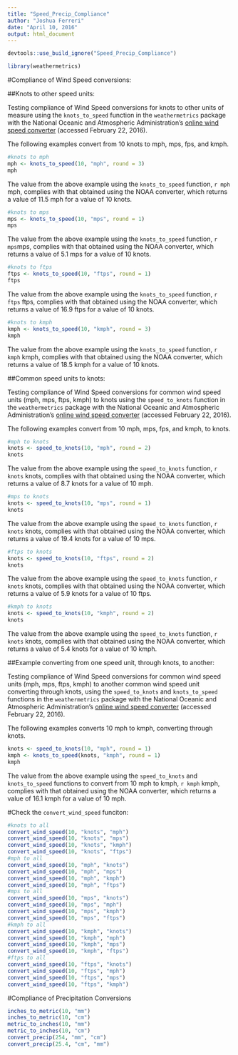 ```yaml
---
title: "Speed_Precip_Compliance"
author: "Joshua Ferreri"
date: "April 10, 2016"
output: html_document
---
```


```r
devtools::use_build_ignore("Speed_Precip_Compliance")
```

```r
library(weathermetrics)
```

#Compliance of Wind Speed conversions:

##Knots to other speed units:

Testing compliance of Wind Speed conversions for knots to other units of measure using the `knots_to_speed` function in the `weathermetrics` package with the National Oceanic and Atmospheric Administration's [online wind speed converter](http://www.srh.noaa.gov/epz/?n=wxcalc_windconvert) (accessed February 22, 2016).

The following examples convert from 10 knots to mph, mps, fps, and kmph. 

```r
#knots to mph
mph <- knots_to_speed(10, "mph", round = 3)
mph
```

The value from the above example using the `knots_to_speed` function, `r mph` mph, complies with that obtained using the NOAA converter, which returns a value of 11.5 mph for a value of 10 knots.

```r
#knots to mps
mps <- knots_to_speed(10, "mps", round = 1)
mps
```

The value from the above example using the `knots_to_speed` function, `r mps`mps, complies with that obtained using the NOAA converter, which returns a value of 5.1 mps for a value of 10 knots.

```r
#knots to ftps
ftps <- knots_to_speed(10, "ftps", round = 1)
ftps
```

The value from the above example using the `knots_to_speed` function, `r ftps` ftps, complies with that obtained using the NOAA converter, which returns a value of 16.9 ftps for a value of 10 knots.

```r
#knots to kmph
kmph <- knots_to_speed(10, "kmph", round = 3)
kmph
```

The value from the above example using the `knots_to_speed` function, `r kmph` kmph, complies with that obtained using the NOAA converter, which returns a value of 18.5 kmph for a value of 10 knots.

##Common speed units to knots:

Testing compliance of Wind Speed conversions for common wind speed units (mph, mps, ftps, kmph) to knots using the `speed_to_knots` function in the `weathermetrics` package with the National Oceanic and Atmospheric Administration's [online wind speed converter](http://www.srh.noaa.gov/epz/?n=wxcalc_windconvert) (accessed February 22, 2016).

The following examples convert from 10 mph, mps, fps, and kmph, to knots. 

```r
#mph to knots
knots <- speed_to_knots(10, "mph", round = 2)
knots
```

The value from the above example using the `speed_to_knots` function, `r knots` knots, complies with that obtained using the NOAA converter, which returns a value of 8.7 knots for a value of 10 mph.

```r
#mps to knots
knots <- speed_to_knots(10, "mps", round = 1)
knots
```

The value from the above example using the `speed_to_knots` function, `r knots` knots, complies with that obtained using the NOAA converter, which returns a value of 19.4 knots for a value of 10 mps.

```r
#ftps to knots
knots <- speed_to_knots(10, "ftps", round = 2)
knots
```

The value from the above example using the `speed_to_knots` function, `r knots` knots, complies with that obtained using the NOAA converter, which returns a value of 5.9 knots for a value of 10 ftps.

```r
#kmph to knots
knots <- speed_to_knots(10, "kmph", round = 2)
knots
```

The value from the above example using the `speed_to_knots` function, `r knots` knots, complies with that obtained using the NOAA converter, which returns a value of 5.4 knots for a value of 10 kmph.

##Example converting from one speed unit, through knots, to another:

Testing compliance of Wind Speed conversions for common wind speed units (mph, mps, ftps, kmph) to another common wind speed unit converting through knots, using the `speed_to_knots` and `knots_to_speed` functions in the `weathermetrics` package with the National Oceanic and Atmospheric Administration's [online wind speed converter](http://www.srh.noaa.gov/epz/?n=wxcalc_windconvert) (accessed February 22, 2016).

The following examples converts 10 mph to kmph, converting through knots.

```r
knots <- speed_to_knots(10, "mph", round = 1)
kmph <- knots_to_speed(knots, "kmph", round = 1)
kmph
```

The value from the above example using the `speed_to_knots` and `knots_to_speed` functions to convert from 10 mph to kmph, `r kmph` kmph, complies with that obtained using the NOAA converter, which returns a value of 16.1 kmph for a value of 10 mph.

#Check the `convert_wind_speed` funciton:

```r
#knots to all
convert_wind_speed(10, "knots", "mph")
convert_wind_speed(10, "knots", "mps")
convert_wind_speed(10, "knots", "kmph")
convert_wind_speed(10, "knots", "ftps")
#mph to all
convert_wind_speed(10, "mph", "knots")
convert_wind_speed(10, "mph", "mps")
convert_wind_speed(10, "mph", "kmph")
convert_wind_speed(10, "mph", "ftps")
#mps to all
convert_wind_speed(10, "mps", "knots")
convert_wind_speed(10, "mps", "mph")
convert_wind_speed(10, "mps", "kmph")
convert_wind_speed(10, "mps", "ftps")
#kmph to all
convert_wind_speed(10, "kmph", "knots")
convert_wind_speed(10, "kmph", "mph")
convert_wind_speed(10, "kmph", "mps")
convert_wind_speed(10, "kmph", "ftps")
#ftps to all
convert_wind_speed(10, "ftps", "knots")
convert_wind_speed(10, "ftps", "mph")
convert_wind_speed(10, "ftps", "mps")
convert_wind_speed(10, "ftps", "kmph")
```

#Compliance of Precipitation Conversions
```r
inches_to_metric(10, "mm")
inches_to_metric(10, "cm")
metric_to_inches(10, "mm")
metric_to_inches(10, "cm")
convert_precip(254, "mm", "cm")
convert_precip(25.4, "cm", "mm")
```

